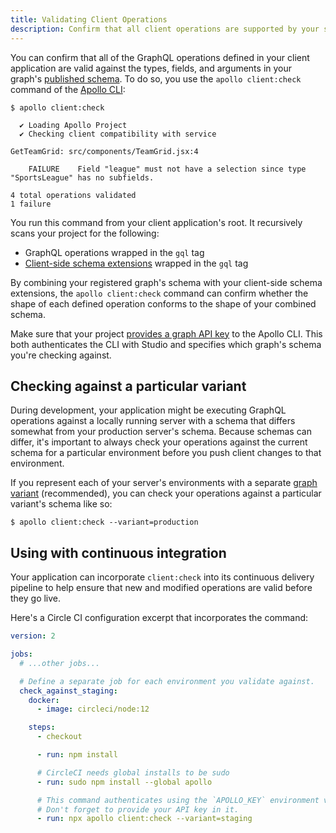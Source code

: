 ```yaml
---
title: Validating Client Operations
description: Confirm that all client operations are supported by your schema
---
```


You can confirm that all of the GraphQL operations defined in your client application are valid against the types, fields, and arguments in your graph's [published schema](./publication). To do so, you use the `apollo client:check` command of the [Apollo CLI](/rover/apollo-cli/):

```
$ apollo client:check

  ✔ Loading Apollo Project
  ✔ Checking client compatibility with service

GetTeamGrid: src/components/TeamGrid.jsx:4

    FAILURE    Field "league" must not have a selection since type "SportsLeague" has no subfields.

4 total operations validated
1 failure
```

You run this command from your client application's root. It recursively scans your project for the following:

- GraphQL operations wrapped in the `gql` tag
- [Client-side schema extensions](/react/local-state/client-side-schema/) wrapped in the `gql` tag

By combining your registered graph's schema with your client-side schema extensions, the `apollo client:check` command can confirm whether the shape of each defined operation conforms to the shape of your combined schema.

Make sure that your project [provides a graph API key](/devtools/cli/#provide-an-api-key) to the Apollo CLI. This both authenticates the CLI with Studio and specifies which graph's schema you're checking against.

## Checking against a particular variant

During development, your application might be executing GraphQL operations against a locally running server with a schema that differs somewhat from your production server's schema. Because schemas can differ, it's important to always check your operations against the current schema for a particular environment before you push client changes to that environment.

If you represent each of your server's environments with a separate [graph variant](../graphs/#variants) (recommended), you can check your operations against a particular variant's schema like so:

```
$ apollo client:check --variant=production
```

## Using with continuous integration

Your application can incorporate `client:check` into its continuous delivery pipeline to help ensure that new and modified operations are valid before they go live.

Here's a Circle CI configuration excerpt that incorporates the command:

```yaml {30} title="config.yml"
version: 2

jobs:
  # ...other jobs...

  # Define a separate job for each environment you validate against.
  check_against_staging:
    docker:
      - image: circleci/node:12

    steps:
      - checkout

      - run: npm install

      # CircleCI needs global installs to be sudo
      - run: sudo npm install --global apollo

      # This command authenticates using the `APOLLO_KEY` environment variable.
      # Don't forget to provide your API key in it.
      - run: npx apollo client:check --variant=staging
```
